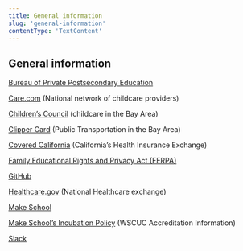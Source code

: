 ```yaml
---
title: General information
slug: 'general-information'
contentType: 'TextContent'
---
```


## General information

[Bureau of Private Postsecondary Education](https://www.bppe.ca.gov/)

[Care.com](care.com) (National network of childcare providers)

[Children’s Council](http://www.childrenscouncil.org/) (childcare in the Bay Area)

[Clipper Card](https://www.clippercard.com/) (Public Transportation in the Bay Area)

[Covered California](https://www.coveredca.com/) (California’s Health Insurance Exchange)

[Family Educational Rights and Privacy Act (FERPA)](https://www2.ed.gov/policy/gen/guid/fpco/ferpa/index.html)

[GitHub](https://github.com/Product-College-Courses/)

[Healthcare.gov](https://www.healthcare.gov/) (National Healthcare exchange)

[Make School](makeschool.com)

[Make School’s Incubation Policy](https://www.wscuc.org/content/incubation-policy) (WSCUC
Accreditation Information)

[Slack](http://slack.com)